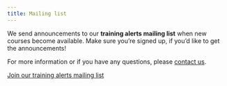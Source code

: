 ```yaml
---
title: Mailing list
---
```


We send announcements to our **training alerts mailing list** when new courses become available.
Make sure you're signed up, if you'd like to get the announcements!

For more information or if you have any questions, please [contact us](contact.qmd).

[Join our training alerts mailing list](https://www.jiscmail.ac.uk/cgi-bin/wa-jisc.exe?SUBED1=BRISTOL-COMPUTING-TRAINING&A=1){.btn .btn-primary}
